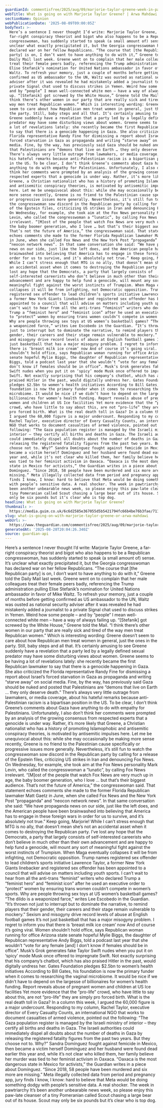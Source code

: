 ```yaml
---
guardianId: commentisfree/2025/aug/09/marjorie-taylor-greene-week-in-patriarchy
webTitle: What is going on with Marjorie Taylor Greene? | Arwa Mahdawi
sectionName: Opinion
webPublicationDate: '2025-08-09T09:00:05Z'
bodyText: >-
  Here’s a sentence I never thought I’d write: Marjorie Taylor Greene, a
  far-right conspiracy theorist and bigot who also happens to be a Republican
  congresswoman, has suddenly started to speak (a small amount of) sense. It’s
  unclear what exactly precipitated it, but the Georgia congresswoman has
  declared war on her fellow Republicans. “The course that [the Republican
  party] is on, I don’t want to have anything to do with it,” Greene told the
  Daily Mail last week. Greene went on to complain that her male colleagues
  treat their female peers badly, referencing the Trump administration pulling
  Elise Stefanik’s nomination for United Nations ambassador in favor of Mike
  Waltz. To refresh your memory, just a couple of months before getting
  confirmed as US ambassador to the UN, Waltz was ousted as national security
  adviser after it was revealed he had mistakenly added a journalist to a
  private Signal chat used to discuss strikes in Yemen. Weird how some people –
  and by “people” I mean well-connected white men – have a way of always failing
  up. “[Stefanik] got screwed by the White House,” Greene told the Mail. “I
  think there’s other women in our party that are really sick and tired of the
  way men treat Republican women.” Which is interesting wording: Greene doesn’t
  seem to care about how Republican men treat women in general, just the ones in
  the party. Still, baby steps and all that. It’s certainly amusing to see
  Greene suddenly have a revelation that a party led by a legally defined sexual
  predator may have some disturbing views about women. Greene seems to be having
  a lot of revelations lately: she recently became the first Republican lawmaker
  to say that there is a genocide happening in Gaza. She also criticized the
  Florida representative Randy Fine for dismissing a report about Israel’s
  forced starvation in Gaza as propaganda and writing “starve away” on social
  media. Fine, by the way, has previously said Gaza should be nuked and posted
  that Palestinians are “demons that live on Earth … they only deserve death.”
  There’s always very little outrage from lawmakers, or media coverage, about
  his hateful remarks because anti-Palestinian racism is a bipartisan position
  in the US. To be clear, I don’t think Greene’s comments about Gaza have
  anything to do with empathy for Palestinians. Unfortunately, I also don’t
  think her comments were prompted by an analysis of the growing consensus from
  respected experts that a genocide is under way. Rather, it’s more likely that
  Greene, a Christian nationalist who has a history of promoting Islamophobic
  and antisemitic conspiracy theories, is motivated by antisemitic impulses
  here. Let me be unequivocal about this: while she may occasionally be making
  more sense recently, Greene is no friend to the Palestinian cause specifically
  or progressive issues more generally. Nevertheless, it’s still fun to watch
  the congresswoman sow discord in the Republican party by calling for a release
  of the Epstein files, criticizing US strikes in Iran and denouncing Fox News.
  On Wednesday, for example, she took aim at the Fox News personality Mark
  Levin, who called the congresswoman a “lunatic”, by calling Fox News
  irrelevant. “[M]ost of the people that watch Fox News are very much up in age,
  the baby boomer generation, who I love … but that’s their biggest audience.
  That’s not the future of America,” the congresswoman said. That statement
  echoes comments she made to the former Florida Republican lawmaker Matt Gaetz
  in June, when she called Fox News and the New York Post “propaganda” and
  “neocon network news”. In that same conversation she said: “We have propaganda
  news on our side, just like the left does, and the American people have been
  brainwashed into believing that America has to engage in these foreign wars in
  order for us to survive, and it’s absolutely not true.” Keep going, Marjorie!
  While I can’t stress enough that MTG is no ally, that doesn’t mean she’s not
  an accidental asset when it comes to destroying the Republican party. I’ve
  lost any hope that the Democrats, a party that largely consists of
  self-interested careerists who don’t believe in much other than their own
  advancement and are happy to help fund a genocide, will mount any sort of
  meaningful fight against the worst instincts of Trumpism. When Maga eventually
  collapses it will be from infighting, not Democratic opposition. Trump names
  registered sex offender to lead children’s sports initiative Lawrence Taylor,
  a former New York Giants linebacker and registered sex offender has been
  appointed to a council that will advise on matters including youth sports. I
  can’t wait to hear from all the anti-trans “feminist” writers who declared
  Trump a “feminist hero” and “feminist icon” after he used an executive order
  to “protect” women by ensuring trans women couldn’t compete in women’s sports.
  Why are people throwing sex toys at US women’s basketball games? “The dildo is
  a weaponized farce,” writes Lee Escobedo in the Guardian. “It’s thrown not
  just to interrupt but to dominate the narrative, to remind players that their
  gender, their careers and their stage remain vulnerable to mockery.” Sexism
  and misogyny drive record levels of abuse at English football games It’s not
  just basketball that has a major misogyny problem. I regret to inform you that
  there is ‘breast milk ice cream’ now And of course it’s going viral. Women
  shouldn’t hold office, says Republican woman running for office Arizona state
  senate hopeful Mylie Biggs, the daughter of Republican representative Andy
  Biggs, told a podcast last year that she wouldn’t “vote for any female [and] I
  don’t know if females should be in office”. Musk’s Grok generates fake Taylor
  Swift nudes when you put it on ‘spicy’ mode Musk once offered to impregnate
  Swift. Not exactly surprising that his company’s chatbot, which has also
  praised Hitler in the past, would digitally undress her. Gates Foundation
  pledges $2.5bn to women’s health initiatives According to Bill Gates, his
  foundation is now the primary funder when it comes to researching the vaginal
  microbiome. It would be nice if we didn’t have to depend on the largesse of
  billionaires for women’s health funding. Report reveals abuse of pregnant
  women and children at US Ice facilities Yet more evidence that the “pro-life”
  crowd, who have little to say about this, are not “pro-life” they are simply
  pro forced birth. What is the real death toll in Gaza? In a column this week,
  I argued the 60,000 figure is a major undercount. Responding to my column,
  Rachel Taylor, executive director of Every Casualty Counts, an international
  NGO that works to document casualties of armed violence, pointed out the
  following: “The Gaza population register is managed by the Israeli ministry of
  interior – they certify all births and deaths in Gaza. The Israeli authorities
  could immediately dispel all doubts about the number of deaths in Gaza by
  releasing the registered fatality figures from the past two years. But they
  choose not to. Why?” Sandra Domínguez fought against femicide in Mexico, then
  became a victim herself Domínguez and her husband were found dead earlier this
  year and, while it’s not clear who killed them, her family believe her murder
  was tied to her feminist activism in Oaxaca. “Oaxaca is the most dangerous
  state in Mexico for activists,” the Guardian writes in a piece about
  Domínguez. “Since 2018, 58 people have been murdered and six more are
  missing.” Meta illegally collected data from period and pregnancy app, jury
  finds I know, I know: hard to believe that Meta would be doing something dodgy
  with people’s sensitive data. A real shocker. The week in pawtriarchy It’s
  been another unbearable news week, so please enjoy this paw-late cleanser of a
  tiny Pomeranian called Scout chasing a large bear out of its house. Scout may
  only be six pounds but it’s clear who is top dog.
headline: What is going on with Marjorie Taylor Greene?
thumbnail: >-
  https://media.guim.co.uk/6c6d2585e367055d5b5421794fc66b4be76b3fae/711_0_3871_3097/500.jpg
slug: what-is-going-on-with-marjorie-taylor-greene-or-arwa-mahdawi
webUrl: >-
  https://www.theguardian.com/commentisfree/2025/aug/09/marjorie-taylor-greene-week-in-patriarchy
generatedAt: '2025-08-28T20:04:26.340Z'
source: guardian-api
---
```

Here’s a sentence I never thought I’d write: Marjorie Taylor Greene, a far-right conspiracy theorist and bigot who also happens to be a Republican congresswoman, has suddenly started to speak (a small amount of) sense. It’s unclear what exactly precipitated it, but the Georgia congresswoman has declared war on her fellow Republicans. “The course that [the Republican party] is on, I don’t want to have anything to do with it,” Greene told the Daily Mail last week. Greene went on to complain that her male colleagues treat their female peers badly, referencing the Trump administration pulling Elise Stefanik’s nomination for United Nations ambassador in favor of Mike Waltz. To refresh your memory, just a couple of months before getting confirmed as US ambassador to the UN, Waltz was ousted as national security adviser after it was revealed he had mistakenly added a journalist to a private Signal chat used to discuss strikes in Yemen. Weird how some people – and by “people” I mean well-connected white men – have a way of always failing up. “[Stefanik] got screwed by the White House,” Greene told the Mail. “I think there’s other women in our party that are really sick and tired of the way men treat Republican women.” Which is interesting wording: Greene doesn’t seem to care about how Republican men treat women in general, just the ones in the party. Still, baby steps and all that. It’s certainly amusing to see Greene suddenly have a revelation that a party led by a legally defined sexual predator may have some disturbing views about women. Greene seems to be having a lot of revelations lately: she recently became the first Republican lawmaker to say that there is a genocide happening in Gaza. She also criticized the Florida representative Randy Fine for dismissing a report about Israel’s forced starvation in Gaza as propaganda and writing “starve away” on social media. Fine, by the way, has previously said Gaza should be nuked and posted that Palestinians are “demons that live on Earth … they only deserve death.” There’s always very little outrage from lawmakers, or media coverage, about his hateful remarks because anti-Palestinian racism is a bipartisan position in the US. To be clear, I don’t think Greene’s comments about Gaza have anything to do with empathy for Palestinians. Unfortunately, I also don’t think her comments were prompted by an analysis of the growing consensus from respected experts that a genocide is under way. Rather, it’s more likely that Greene, a Christian nationalist who has a history of promoting Islamophobic and antisemitic conspiracy theories, is motivated by antisemitic impulses here. Let me be unequivocal about this: while she may occasionally be making more sense recently, Greene is no friend to the Palestinian cause specifically or progressive issues more generally. Nevertheless, it’s still fun to watch the congresswoman sow discord in the Republican party by calling for a release of the Epstein files, criticizing US strikes in Iran and denouncing Fox News. On Wednesday, for example, she took aim at the Fox News personality Mark Levin, who called the congresswoman a “lunatic”, by calling Fox News irrelevant. “[M]ost of the people that watch Fox News are very much up in age, the baby boomer generation, who I love … but that’s their biggest audience. That’s not the future of America,” the congresswoman said. That statement echoes comments she made to the former Florida Republican lawmaker Matt Gaetz in June, when she called Fox News and the New York Post “propaganda” and “neocon network news”. In that same conversation she said: “We have propaganda news on our side, just like the left does, and the American people have been brainwashed into believing that America has to engage in these foreign wars in order for us to survive, and it’s absolutely not true.” Keep going, Marjorie! While I can’t stress enough that MTG is no ally, that doesn’t mean she’s not an accidental asset when it comes to destroying the Republican party. I’ve lost any hope that the Democrats, a party that largely consists of self-interested careerists who don’t believe in much other than their own advancement and are happy to help fund a genocide, will mount any sort of meaningful fight against the worst instincts of Trumpism. When Maga eventually collapses it will be from infighting, not Democratic opposition. Trump names registered sex offender to lead children’s sports initiative Lawrence Taylor, a former New York Giants linebacker and registered sex offender has been appointed to a council that will advise on matters including youth sports. I can’t wait to hear from all the anti-trans “feminist” writers who declared Trump a “feminist hero” and “feminist icon” after he used an executive order to “protect” women by ensuring trans women couldn’t compete in women’s sports. Why are people throwing sex toys at US women’s basketball games? “The dildo is a weaponized farce,” writes Lee Escobedo in the Guardian. “It’s thrown not just to interrupt but to dominate the narrative, to remind players that their gender, their careers and their stage remain vulnerable to mockery.” Sexism and misogyny drive record levels of abuse at English football games It’s not just basketball that has a major misogyny problem. I regret to inform you that there is ‘breast milk ice cream’ now And of course it’s going viral. Women shouldn’t hold office, says Republican woman running for office Arizona state senate hopeful Mylie Biggs, the daughter of Republican representative Andy Biggs, told a podcast last year that she wouldn’t “vote for any female [and] I don’t know if females should be in office”. Musk’s Grok generates fake Taylor Swift nudes when you put it on ‘spicy’ mode Musk once offered to impregnate Swift. Not exactly surprising that his company’s chatbot, which has also praised Hitler in the past, would digitally undress her. Gates Foundation pledges $2.5bn to women’s health initiatives According to Bill Gates, his foundation is now the primary funder when it comes to researching the vaginal microbiome. It would be nice if we didn’t have to depend on the largesse of billionaires for women’s health funding. Report reveals abuse of pregnant women and children at US Ice facilities Yet more evidence that the “pro-life” crowd, who have little to say about this, are not “pro-life” they are simply pro forced birth. What is the real death toll in Gaza? In a column this week, I argued the 60,000 figure is a major undercount. Responding to my column, Rachel Taylor, executive director of Every Casualty Counts, an international NGO that works to document casualties of armed violence, pointed out the following: “The Gaza population register is managed by the Israeli ministry of interior – they certify all births and deaths in Gaza. The Israeli authorities could immediately dispel all doubts about the number of deaths in Gaza by releasing the registered fatality figures from the past two years. But they choose not to. Why?” Sandra Domínguez fought against femicide in Mexico, then became a victim herself Domínguez and her husband were found dead earlier this year and, while it’s not clear who killed them, her family believe her murder was tied to her feminist activism in Oaxaca. “Oaxaca is the most dangerous state in Mexico for activists,” the Guardian writes in a piece about Domínguez. “Since 2018, 58 people have been murdered and six more are missing.” Meta illegally collected data from period and pregnancy app, jury finds I know, I know: hard to believe that Meta would be doing something dodgy with people’s sensitive data. A real shocker. The week in pawtriarchy It’s been another unbearable news week, so please enjoy this paw-late cleanser of a tiny Pomeranian called Scout chasing a large bear out of its house. Scout may only be six pounds but it’s clear who is top dog.
